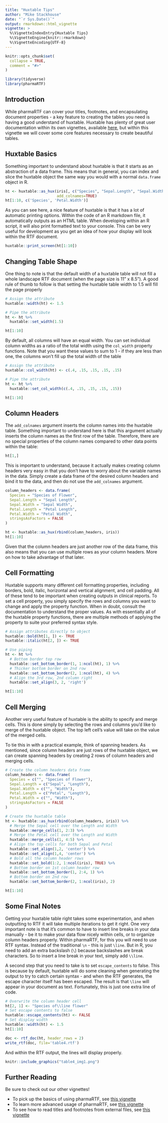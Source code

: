 ```yaml
---
title: "Huxtable Tips"
author: "Mike Stackhouse"
date: "`r Sys.Date()`"
output: rmarkdown::html_vignette
vignette: >
  %\VignetteIndexEntry{Huxtable Tips}
  %\VignetteEngine{knitr::rmarkdown}
  %\VignetteEncoding{UTF-8}
---
```


```r
knitr::opts_chunk$set(
  collapse = TRUE,
  comment = "#>"
)

library(tidyverse)
library(pharmaRTF)
```

## Introduction

While pharmaRTF can cover your titles, footnotes, and encapsulating document properties - a key feature to creating the tables you need is having a good understand of huxtable. Huxtable has plenty of great user documentation within its own vignettes, available [here](https://hughjonesd.github.io/huxtable/), but within this vignette we will cover some core features necessary to create beautiful tables. 

## Huxtable Basics

Something important to understand about huxtable is that it starts as an abstraction of a data frame. This means that in general, you can index and slice the huxtable object the same way you would with a normal `data.frame` object in R. 

```r
ht <- huxtable::as_hux(iris[, c("Species", "Sepal.Length", "Sepal.Width", "Petal.Length", "Petal.Width")], 
                       add_colnames=TRUE)
ht[1:10, c('Species', 'Petal.Width')]
```

As you can see here, a nice feature of huxtable is that it has a lot of automatic printing options. Within the code of an R markdown file, it automatically outputs as an HTML table. When developing within an R script, it will also print formatted text to your console. This can be very useful for development as you get an idea of how your display will look within the RTF document.

```r
huxtable::print_screen(ht[1:10])
```

## Changing Table Shape

One thing to note is that the default width of a huxtable table will not fill a whole landscape RTF document (when the page size is 11" x 8.5"). A good rule of thumb to follow is that setting the huxtable table width to 1.5 will fill the page properly

```r
# Assign the attribute
huxtable::width(ht) <- 1.5

# Pipe the attribute
ht <- ht %>% 
  huxtable::set_width(1.5)

ht[1:10]

```

By default, all columns will have an equal width. You can set individual column widths as a ratio of the total width using the `col_width` property functions. Note that you want these values to sum to 1 - if they are less than one, the columns won't fill up the total width of the table

```r
# Assign the attribute
huxtable::col_width(ht) <- c(.4, .15, .15, .15, .15)

# Pipe the attribute
ht <- ht %>% 
  huxtable::set_col_width(c(.4, .15, .15, .15, .15))

ht[1:10]

```

## Column Headers

The `add_colnames` argument inserts the column names into the huxtable table. Something important to understand here is that this argument actually inserts the column names as the first row of the table. Therefore, there are no special properties of the column names compared to other data points within the table:
```r
ht[1,]
```

This is important to understand, because it actually makes creating column headers very easy in that you don't have to worry about the variable names in the data. Simply create a data frame of the desired column headers and bind it to the data, and then do not use the `add_colnames` argument. 

```r
column_headers <- data.frame(
  Species = "Species of Flower",
  Sepal.Length = "Sepal Length",
  Sepal.Width = "Sepal Width",
  Petal.Length = "Petal Length",
  Petal.Width = "Petal Width",
  stringsAsFactors = FALSE
)

ht <- huxtable::as_hux(rbind(column_headers, iris))
ht[1:10]
```
 
Given that the column headers are just another row of the data frame, this also means that you can use multiple rows as your column headers. More on how to take advantage of that later. 

## Cell Formatting

Huxtable supports many different cell formatting properties, including borders, bold, italic, horizontal and vertical alignment, and cell padding. All of these tend to be important when creating outputs in clinical reports. To set a cell property, you simply specify the rows and columns you want to change and apply the property function. When in doubt, consult the documentation to understand the proper values. As with essentially all of the huxtable property functions, there are multiple methods of applying the property to suite your preferred syntax style.

```r
# Assign attributes directly to object
huxtable::bold(ht[1, ]) <- TRUE
huxtable::italic(ht[2, ]) <- TRUE

# Use piping
ht <- ht %>%
  # Bottom border top row
  huxtable::set_bottom_border(1, 1:ncol(ht), 1) %>% 
  # Thicker bottom border on 2nd row
  huxtable::set_bottom_border(2, 1:ncol(ht), 4) %>% 
  # Align the 3rd row, 2nd column right
  huxtable::set_align(3, 2, 'right') 

ht[1:10]

```

## Cell Merging

Another very useful feature of huxtable is the ability to specify and merge cells. This is done simply by selecting the rows and columns you'd like to merge of the huxtable object. The top left cell's value will take on the value of the merged cells. 

To tie this in with a practical example, think of spanning headers. As mentioned, since column headers are just rows of the huxtable object, we can create spanning headers by creating 2 rows of column headers and merging cells.

```r

# Create the column headers data frame
column_headers <- data.frame(
  Species = c("", "Species of Flower"),
  Sepal.Length = c("Sepal", "Length"),
  Sepal.Width = c("", "Width"),
  Petal.Length = c("Petal", "Length"),
  Petal.Width = c("", "Width"),
  stringsAsFactors = FALSE
)

# Create the huxtable table
ht <- huxtable::as_hux(rbind(column_headers, iris)) %>% 
  # Merge the Sepal cell over the Length and Width
  huxtable::merge_cells(1, 2:3) %>% 
  # Merge the Petal cell over the Length and Width
  huxtable::merge_cells(1, 4:5) %>% 
  # Align the top cells for both Sepal and Petal
  huxtable::set_align(1,2, 'center') %>% 
  huxtable::set_align(1,4, 'center') %>% 
  # Bold all the column header rows
  huxtable::set_bold(1:2, 1:ncol(iris), TRUE) %>% 
  # Bottom border on 1st column header row 
  huxtable::set_bottom_border(1, 2:4, 1) %>% 
  # Bottom border on 2nd row
  huxtable::set_bottom_border(2, 1:ncol(iris), 2)

ht[1:10]
```

## Some Final Notes

Getting your huxtable table right takes some experimentation, and when outputting to RTF it will take multiple iterations to get it right. One very important note is that it's common to have to insert line breaks in your data manually - be it to make your data flow nicely within cells, or to organize column headers properly. Within pharmaRTF, for this you will need to use RTF syntax. Instead of the traditional `\n` - this is just `\line`. But in R, you need to add an extra backslash (`\`) because backslashes are break characters. So to insert a line break in your text, simply add `\\line `. 

A second step that you need to take is to set `escape_contents` to false. This is because by default, huxtable will do some cleaning when generating the output to try to catch certain syntax - and when the RTF generates, the escape character itself has been escaped. The result is that `\line` will appear in your document as text. Fortunately, this is just one extra line of code. 

```r
# Overwrite the column header cell
ht[2, 1] <- "Species of\\line flower"
# Set escape contents to false
huxtable::escape_contents(ht) <- FALSE
# Set display width
huxtable::width(ht) <- 1.5
ht[1:10]

doc <- rtf_doc(ht, header_rows = 2)
write_rtf(doc, file='table4.rtf')
```

And within the RTF output, the lines will display properly. 

```r
knitr::include_graphics("table4_img1.png")
```

## Further Reading

Be sure to check out our other vignettes!

- To pick up the basics of using pharmaRTF, see [this vignette](https://atorus-research.github.io/pharmaRTF.html)
- To learn more advanced usage of pharmaRTF, see [this vignette](https://atorus-research.github.io/advanced_usage.html)
- To see how to read titles and footnotes from external files, see [this vignette](https://atorus-research.github.io/tf_from_file.html)
